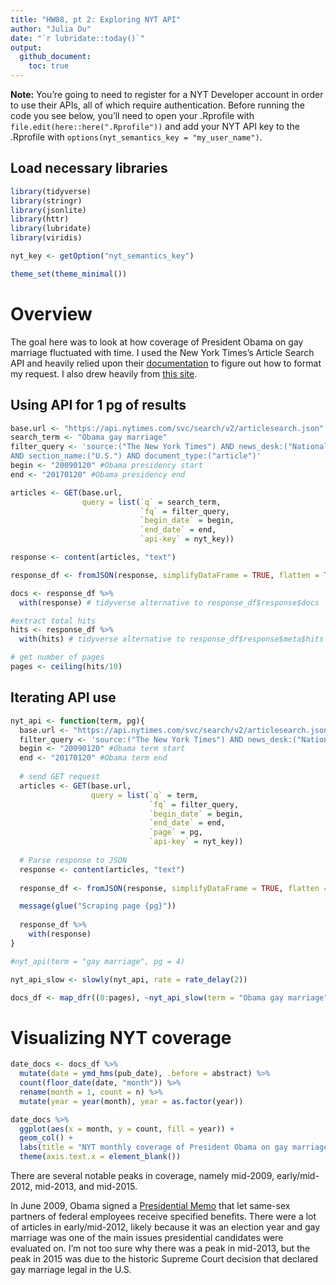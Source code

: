 ```yaml
---
title: "HW08, pt 2: Exploring NYT API"
author: "Julia Du"
date: "`r lubridate::today()`"
output: 
  github_document:
    toc: true
---
```


**Note:** You're going to need to register for a NYT Developer account in order to use their APIs, all of which require authentication. Before running the code you see below, you'll need to open your .Rprofile with `file.edit(here::here(".Rprofile"))` and add your NYT API key to the .Rprofile with `options(nyt_semantics_key = "my_user_name")`.

## Load necessary libraries

```r
library(tidyverse)
library(stringr)
library(jsonlite)
library(httr)
library(lubridate)
library(viridis)

nyt_key <- getOption("nyt_semantics_key")

theme_set(theme_minimal())
```

# Overview

The goal here was to look at how coverage of President Obama on gay marriage fluctuated with time. I used the New York Times's Article Search API and heavily relied upon their [documentation](https://developer.nytimes.com/docs/articlesearch-product/1/routes/articlesearch.json/get) to figure out how to format my request. I also drew heavily from [this site](https://plsc-31101.github.io/course/collecting-data-from-the-web.html#writing-api-queries).

## Using API for 1 pg of results
```r
base.url <- "https://api.nytimes.com/svc/search/v2/articlesearch.json"
search_term <- "Obama gay marriage"
filter_query <- 'source:("The New York Times") AND news_desk:("National") 
AND section_name:("U.S.") AND document_type:("article")' 
begin <- "20090120" #Obama presidency start
end <- "20170120" #Obama presidency end

articles <- GET(base.url, 
                query = list(`q` = search_term,
                             `fq` = filter_query,
                             `begin_date` = begin,
                             `end_date` = end,
                             `api-key` = nyt_key))

response <- content(articles, "text")

response_df <- fromJSON(response, simplifyDataFrame = TRUE, flatten = TRUE) 

docs <- response_df %>%
  with(response) # tidyverse alternative to response_df$response$docs

#extract total hits
hits <- response_df %>%
  with(hits) # tidyverse alternative to response_df$response$meta$hits

# get number of pages
pages <- ceiling(hits/10)

```


## Iterating API use 
```r
nyt_api <- function(term, pg){
  base.url <- "https://api.nytimes.com/svc/search/v2/articlesearch.json"
  filter_query <- 'source:("The New York Times") AND news_desk:("National") AND section_name:("U.S.") AND document_type:("article")'
  begin <- "20090120" #Obama term start
  end <- "20170120" #Obama term end
  
  # send GET request
  articles <- GET(base.url, 
                  query = list(`q` = term,
                               `fq` = filter_query,
                               `begin_date` = begin,
                               `end_date` = end,
                               `page` = pg,
                               `api-key` = nyt_key))
  
  # Parse response to JSON
  response <- content(articles, "text")
  
  response_df <- fromJSON(response, simplifyDataFrame = TRUE, flatten = TRUE) 

  message(glue("Scraping page {pg}"))
  
  response_df %>%
    with(response)
}

#nyt_api(term = "gay marriage", pg = 4)

nyt_api_slow <- slowly(nyt_api, rate = rate_delay(2))

docs_df <- map_dfr((0:pages), ~nyt_api_slow(term = "Obama gay marriage", pg = .))
```



# Visualizing NYT coverage
```r
date_docs <- docs_df %>%
  mutate(date = ymd_hms(pub_date), .before = abstract) %>% 
  count(floor_date(date, "month")) %>%
  rename(month = 1, count = n) %>%
  mutate(year = year(month), year = as.factor(year))

date_docs %>%
  ggplot(aes(x = month, y = count, fill = year)) +
  geom_col() +
  labs(title = "NYT monthly coverage of President Obama on gay marriage", subtitle = "From Jan. 2009 to Jan. 2017", x = "Date", y = "Number of articles", fill = "Year", caption = "Source: nytimes.com") +
  theme(axis.text.x = element_blank()) 
```

There are several notable peaks in coverage, namely mid-2009, early/mid-2012, mid-2013, and mid-2015. 

In June 2009, Obama signed a [Presidential Memo](https://www.pbs.org/wgbh/americanexperience/features/stonewall-milestones-american-gay-rights-movement/) that let same-sex partners of federal employees receive specified benefits. 
There were a lot of articles in early/mid-2012, likely because it was an election year and gay marriage was one of the main issues presidential candidates were evaluated on. I'm not too sure why there was a peak in mid-2013, but the peak in 2015 was due to the historic Supreme Court decision that declared gay marriage legal in the U.S. 

